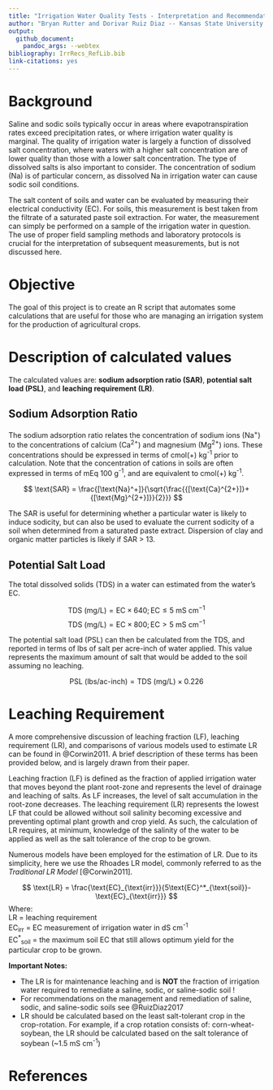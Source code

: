 ```yaml
---
title: "Irrigation Water Quality Tests - Interpretation and Recommendations"
author: "Bryan Rutter and Dorivar Ruiz Diaz -- Kansas State University Soil Testing Lab"
output:
  github_document:
    pandoc_args: --webtex
bibliography: IrrRecs_RefLib.bib
link-citations: yes
---
```


# Background

Saline and sodic soils typically occur in areas where evapotranspiration rates exceed precipitation rates, or where irrigation water quality is marginal. The quality of irrigation water is largely a function of dissolved salt concentration, where waters with a higher salt concentration are of lower quality than those with a lower salt concentration. The type of dissolved salts is also important to consider. The concentration of sodium (Na) is of particular concern, as dissolved Na in irrigation water can cause sodic soil conditions.

The salt content of soils and water can be evaluated by measuring their electrical conductivity (EC). For soils, this measurement is best taken from the filtrate of a saturated paste soil extraction. For water, the measurement can simply be performed on a sample of the irrigation water in question. The use of proper field sampling methods and laboratory protocols is crucial for the interpretation of subsequent measurements, but is not discussed here.

# Objective

The goal of this project is to create an R script that automates some calculations that are useful for those who are managing an irrigation system for the production of agricultural crops.

# Description of calculated values

The calculated values are: __sodium adsorption ratio (SAR)__, __potential salt load (PSL)__, and __leaching requirement (LR)__.

## Sodium Adsorption Ratio

The sodium adsorption ratio relates the concentration of sodium ions (Na^+^) to the concentrations of calcium (Ca^2+^) and magnesium (Mg^2+^) ions. These concentrations should be expressed in terms of cmol(+) kg^-1^ prior to calculation. Note that the concentration of cations in soils are often expressed in terms of mEq 100 g^-1^, and are equivalent to cmol(+) kg^-1^.

$$
\text{SAR} = \frac{[\text{Na}^+]}{\sqrt{\frac{{[\text{Ca}^{2+}]}+{[\text{Mg}^{2+}]}}{2}}}
$$

The SAR is useful for determining whether a particular water is likely to induce sodicity, but can also be used to evaluate the current sodicity of a soil when determined from a saturated paste extract. Dispersion of clay and organic matter particles is likely if SAR > 13.

## Potential Salt Load

The total dissolved solids (TDS) in a water can estimated from the water's EC.  

$$
\text{TDS (mg/L)} = \text{EC}\times 640; \text{EC} \leq 5\ \text{mS cm}^{-1}
$$
$$
\text{TDS (mg/L)} = \text{EC}\times 800; \text{EC} > 5\ \text{mS cm}^{-1}
$$

The potential salt load (PSL) can then be calculated from the TDS, and reported in terms of lbs of salt per acre-inch of water applied. This value represents the maximum amount of salt that would be added to the soil assuming no leaching.

$$
\text{PSL (lbs/ac-inch)} = \text{TDS (mg/L)} \times 0.226
$$

# Leaching Requirement

A more comprehensive discussion of leaching fraction (LF), leaching requirement (LR), and comparisons of various models used to estimate LR can be found in @Corwin2011. A brief description of these terms has been provided below, and is largely drawn from their paper.

Leaching fraction (LF) is defined as the fraction of applied irrigation water that moves beyond the plant root-zone and represents the level of drainage and leaching of salts. As LF increases, the level of salt accumulation in the root-zone decreases. The leaching requirement (LR) represents the lowest LF that could be allowed without soil salinity becoming excessive and preventing optimal plant growth and crop yield. As such, the calculation of LR requires, at minimum, knowledge of the salinity of the water to be applied as well as the salt tolerance of the crop to be grown.

Numerous models have been employed for the estimation of LR. Due to its simplicity, here we use the Rhoades LR model, commonly referred to as the _Traditional LR Model_ [@Corwin2011].

$$
\text{LR} = \frac{\text{EC}_{\text{irr}}}{5\text{EC}^*_{\text{soil}}-\text{EC}_{\text{irr}}}
$$
Where:  
LR = leaching requirement  
EC~irr~ = EC measurement of irrigation water in dS cm^-1^  
EC^\*^~soil~ = the maximum soil EC that still allows optimum yield for the particular crop to be grown.

**Important Notes:**  

- The LR is for maintenance leaching and is **NOT** the fraction of irrigation water required to remediate a saline, sodic, or saline-sodic soil !
- For recommendations on the management and remediation of saline, sodic, and saline-sodic soils see @RuizDiaz2017
- LR should be calculated based on the least salt-tolerant crop in the crop-rotation. For example, if a crop rotation consists of: corn-wheat-soybean, the LR should be calculated based on the salt tolerance of soybean (~1.5 mS cm^-1^)


# References
